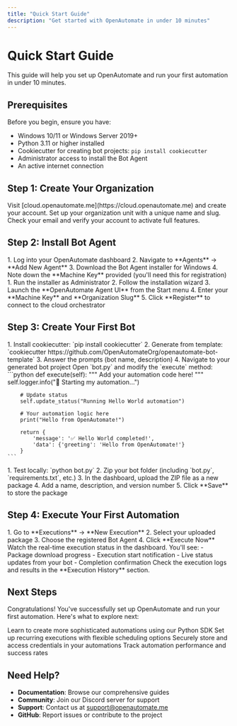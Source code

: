 ```yaml
---
title: "Quick Start Guide"
description: "Get started with OpenAutomate in under 10 minutes"
---
```


# Quick Start Guide

This guide will help you set up OpenAutomate and run your first automation in under 10 minutes.

## Prerequisites

Before you begin, ensure you have:
- Windows 10/11 or Windows Server 2019+
- Python 3.11 or higher installed
- Cookiecutter for creating bot projects: `pip install cookiecutter`
- Administrator access to install the Bot Agent
- An active internet connection

## Step 1: Create Your Organization

<Steps>
  <Step title="Sign Up">
    Visit [cloud.openautomate.me](https://cloud.openautomate.me) and create your account.
  </Step>
  <Step title="Create Organization">
    Set up your organization unit with a unique name and slug.
  </Step>
  <Step title="Verify Email">
    Check your email and verify your account to activate full features.
  </Step>
</Steps>

## Step 2: Install Bot Agent

<AccordionGroup>
  <Accordion icon="download" title="Download Agent Installer">
    1. Log into your OpenAutomate dashboard
    2. Navigate to **Agents** → **Add New Agent**
    3. Download the Bot Agent installer for Windows
    4. Note down the **Machine Key** provided (you'll need this for registration)
  </Accordion>
  
  <Accordion icon="gear" title="Install and Configure">
    1. Run the installer as Administrator
    2. Follow the installation wizard
    3. Launch the **OpenAutomate Agent UI** from the Start menu
    4. Enter your **Machine Key** and **Organization Slug**
    5. Click **Register** to connect to the cloud orchestrator
  </Accordion>
</AccordionGroup>

## Step 3: Create Your First Bot

<AccordionGroup>
  <Accordion icon="code" title="Create Bot from Template">
    1. Install cookiecutter: `pip install cookiecutter`
    2. Generate from template: `cookiecutter https://github.com/OpenAutomateOrg/openautomate-bot-template`
    3. Answer the prompts (bot name, description)
    4. Navigate to your generated bot project
  </Accordion>
  
  <Accordion icon="edit" title="Customize the Bot">
    Open `bot.py` and modify the `execute` method:
    ```python
    def execute(self):
        """
        Add your automation code here!
        """
        self.logger.info("🤖 Starting my automation...")
        
        # Update status
        self.update_status("Running Hello World automation")
        
        # Your automation logic here
        print("Hello from OpenAutomate!")
        
        return {
            'message': '✅ Hello World completed!',
            'data': {'greeting': 'Hello from OpenAutomate!'}
        }
    ```
  </Accordion>
  
  <Accordion icon="upload" title="Upload Package">
    1. Test locally: `python bot.py`
    2. Zip your bot folder (including `bot.py`, `requirements.txt`, etc.)
    3. In the dashboard, upload the ZIP file as a new package
    4. Add a name, description, and version number
    5. Click **Save** to store the package
  </Accordion>
</AccordionGroup>

## Step 4: Execute Your First Automation

<Steps>
  <Step title="Create Execution">
    1. Go to **Executions** → **New Execution**
    2. Select your uploaded package
    3. Choose the registered Bot Agent
    4. Click **Execute Now**
  </Step>
  
  <Step title="Monitor Progress">
    Watch the real-time execution status in the dashboard. You'll see:
    - Package download progress
    - Execution start notification
    - Live status updates from your bot
    - Completion confirmation
  </Step>
  
  <Step title="View Results">
    Check the execution logs and results in the **Execution History** section.
  </Step>
</Steps>

## Next Steps

Congratulations! You've successfully set up OpenAutomate and run your first automation. Here's what to explore next:

<CardGroup cols={2}>
  <Card title="Build Advanced Bots" icon="robot" href="/developer/getting-started">
    Learn to create more sophisticated automations using our Python SDK
  </Card>
  
  <Card title="Schedule Automations" icon="calendar" href="/orchestrator/scheduling">
    Set up recurring executions with flexible scheduling options
  </Card>
  
  <Card title="Manage Assets" icon="key" href="/orchestrator/assets">
    Securely store and access credentials in your automations
  </Card>
  
  <Card title="Monitor Performance" icon="chart-line" href="/orchestrator/analytics">
    Track automation performance and success rates
  </Card>
</CardGroup>

## Need Help?

- **Documentation**: Browse our comprehensive guides
- **Community**: Join our Discord server for support
- **Support**: Contact us at support@openautomate.me
- **GitHub**: Report issues or contribute to the project
